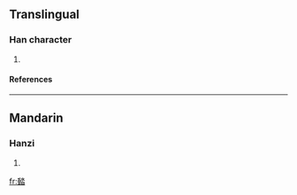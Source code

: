 ==Translingual==
===Han character===
{{Han char|rn=85|rad=水|as=13|sn=17|four=2216<sub>3</sub>|canj=竹土水日 (HGEA)}}
# {{defn|Han|sort=水13}}
====References====
{{Han ref|kx=0655.020|dkj=18456|dj=1065.110|hdz=31751.050|uh=6FCC|ud=28620|bh=ED4E|bd=60750}}

----
==Mandarin==
===Hanzi===
{{cmn-hanzi|pin=[[tà]] (ta4)|wg=t'a<sup>4</sup>}}
# {{defn|Mandarin}}

[[fr:濌]]